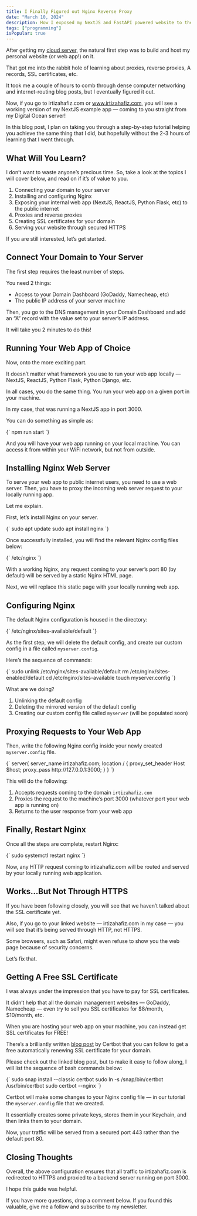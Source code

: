 ```yaml
---
title: I Finally Figured out Nginx Reverse Proxy
date: "March 10, 2024"
description: How I exposed my NextJS and FastAPI powered website to the public internet using Nginx web server on a Linux server.
tags: ["programming"]
isPopular: true
---
```


After getting my [cloud server](https://medium.com/gitconnected/i-finally-decided-to-buy-a-cloud-server-58af4474ff8a), the natural first step was to build and host my personal website (or web app!) on it.

That got me into the rabbit hole of learning about proxies, reverse proxies, A records, SSL certificates, etc.

It took me a couple of hours to comb through dense computer networking and internet-routing blog posts, but I eventually figured it out.

Now, if you go to irtizahafiz.com or www.irtizahafiz.com, you will see a working version of my NextJS example app — coming to you straight from my Digital Ocean server!

In this blog post, I plan on taking you through a step-by-step tutorial helping you achieve the same thing that I did, but hopefully without the 2-3 hours of learning that I went through.

## What Will You Learn?

I don’t want to waste anyone’s precious time. So, take a look at the topics I will cover below, and read on if it’s of value to you.

1. Connecting your domain to your server
2. Installing and configuring Nginx
3. Exposing your internal web app (NextJS, ReactJS, Python Flask, etc) to the public internet
4. Proxies and reverse proxies
5. Creating SSL certificates for your domain
6. Serving your website through secured HTTPS

If you are still interested, let’s get started.

## Connect Your Domain to Your Server

The first step requires the least number of steps.

You need 2 things:

- Access to your Domain Dashboard (GoDaddy, Namecheap, etc)
- The public IP address of your server machine

Then, you go to the DNS management in your Domain Dashboard and add an “A” record with the value set to your server’s IP address.

It will take you 2 minutes to do this!

## Running Your Web App of Choice

Now, onto the more exciting part.

It doesn’t matter what framework you use to run your web app locally — NextJS, ReactJS, Python Flask, Python Django, etc.

In all cases, you do the same thing. You run your web app on a given port in your machine.

In my case, that was running a NextJS app in port 3000.

You can do something as simple as:

<SyntaxHighlighter language="bash">
  {`
    npm run start
  `}
</SyntaxHighlighter>

And you will have your web app running on your local machine. You can access it from within your WiFi network, but not from outside.

## Installing Nginx Web Server

To serve your web app to public internet users, you need to use a web server. Then, you have to proxy the incoming web server request to your locally running app.

Let me explain.

First, let’s install Nginx on your server.

<SyntaxHighlighter language="bash" wrapLines="true">
  {`
    sudo apt update
    sudo apt install nginx
  `}
</SyntaxHighlighter>

Once successfully installed, you will find the relevant Nginx config files below:

<SyntaxHighlighter language="bash" wrapLines="true">
  {`
   /etc/nginx
  `}
</SyntaxHighlighter>

With a working Nginx, any request coming to your server’s port 80 (by default) will be served by a static Nginx HTML page.

Next, we will replace this static page with your locally running web app.

## Configuring Nginx

The default Nginx configuration is housed in the directory:

<SyntaxHighlighter language="bash" wrapLines="true">
  {`
   /etc/nginx/sites-available/default
  `}
</SyntaxHighlighter>

As the first step, we will delete the default config, and create our custom config in a file called `myserver.config`.

Here’s the sequence of commands:

<SyntaxHighlighter language="bash" wrapLines="true">
  {`
    sudo unlink /etc/nginx/sites-available/default
    rm /etc/nginx/sites-enabled/default
    cd /etc/nginx/sites-available
    touch myserver.config
  `}
</SyntaxHighlighter>

What are we doing?

1. Unlinking the default config
2. Deleting the mirrored version of the default config
3. Creating our custom config file called `myserver` (will be populated soon)

## Proxying Requests to Your Web App

Then, write the following Nginx config inside your newly created `myserver.config` file.

<SyntaxHighlighter language="plaintext" wrapLines="true">
  {`
    server{
        server_name irtizahafiz.com;
        location / {
            proxy_set_header Host $host;
            proxy_pass http://127.0.0.1:3000;
        }
    }
  `}
</SyntaxHighlighter>

This will do the following:

1. Accepts requests coming to the domain `irtizahafiz.com`
2. Proxies the request to the machine’s port 3000 (whatever port your web app is running on)
3. Returns to the user response from your web app

## Finally, Restart Nginx

Once all the steps are complete, restart Nginx:

<SyntaxHighlighter language="bash" wrapLines="true">
  {`
    sudo systemctl restart nginx
  `}
</SyntaxHighlighter>

Now, any HTTP request coming to irtizahafiz.com will be routed and served by your locally running web application.

## Works…But Not Through HTTPS

If you have been following closely, you will see that we haven’t talked about the SSL certificate yet.

Also, if you go to your linked website — irtizahafiz.com in my case — you will see that it’s being served through HTTP, not HTTPS.

Some browsers, such as Safari, might even refuse to show you the web page because of security concerns.

Let’s fix that.

## Getting A Free SSL Certificate

I was always under the impression that you have to pay for SSL certificates.

It didn’t help that all the domain management websites — GoDaddy, Namecheap — even try to sell you SSL certificates for $8/month, $10/month, etc.

When you are hosting your web app on your machine, you can instead get SSL certificates for FREE!

There’s a brilliantly written [blog post](https://certbot.eff.org/instructions?ws=nginx&os=ubuntufocal) by Certbot that you can follow to get a free automatically renewing SSL certificate for your domain.

Please check out the linked blog post, but to make it easy to follow along, I will list the sequence of bash commands below:

<SyntaxHighlighter language="bash" wrapLines="true">
  {`
    sudo snap install --classic certbot
    sudo ln -s /snap/bin/certbot /usr/bin/certbot
    sudo certbot --nginx
  `}
</SyntaxHighlighter>

Certbot will make some changes to your Nginx config file — in our tutorial the `myserver.config` file that we created.

It essentially creates some private keys, stores them in your Keychain, and then links them to your domain.

Now, your traffic will be served from a secured port 443 rather than the default port 80.

## Closing Thoughts

Overall, the above configuration ensures that all traffic to irtizahafiz.com is redirected to HTTPS and proxied to a backend server running on port 3000.

I hope this guide was helpful.

If you have more questions, drop a comment below. If you found this valuable, give me a follow and subscribe to my newsletter.
